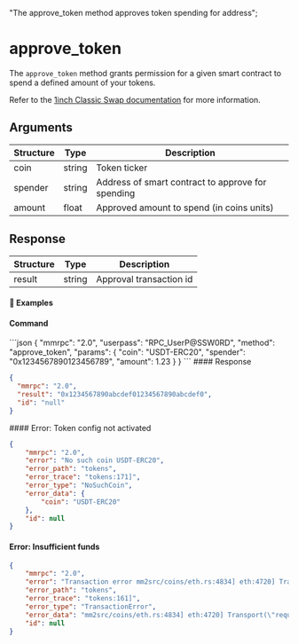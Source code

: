   "The approve_token method approves token spending for address";

# approve\_token

The `approve_token` method grants permission for a given smart contract to spend a defined amount of your tokens.

Refer to the [1inch Classic Swap documentation](https://portal.1inch.dev/documentation/apis/swap/classic-swap/quick-start) for more information.

## Arguments

| Structure | Type   | Description                                       |
| --------- | ------ | ------------------------------------------------- |
| coin      | string | Token ticker                                      |
| spender   | string | Address of smart contract to approve for spending |
| amount    | float  | Approved amount to spend (in coins units)         |

## Response

| Structure | Type   | Description             |
| --------- | ------ | ----------------------- |
| result    | string | Approval transaction id |

#### 📌 Examples

#### Command

<CodeGroup title="" tag="POST" label="approve_token" mm2MethodDecorate="true">
  ```json
  {
    "mmrpc": "2.0",
    "userpass": "RPC_UserP@SSW0RD",
    "method": "approve_token",
    "params": {
      "coin": "USDT-ERC20",
      "spender": "0x1234567890123456789",
      "amount": 1.23
    }
  }
  ```
</CodeGroup>

<CollapsibleSection expandedText="Hide Response" collapsedText="Show Response">
  #### Response

  ```json
  {
    "mmrpc": "2.0",
    "result": "0x1234567890abcdef01234567890abcdef0",
    "id": "null"
  }
  ```
</CollapsibleSection>

<CollapsibleSection expandedText="Hide Error Responses" collapsedText="Show Error Responses">
  #### Error: Token config not activated

  ```json
  {
      "mmrpc": "2.0",
      "error": "No such coin USDT-ERC20",
      "error_path": "tokens",
      "error_trace": "tokens:171]",
      "error_type": "NoSuchCoin",
      "error_data": {
          "coin": "USDT-ERC20"
      },
      "id": null
  }
  ```

  #### Error: Insufficient funds

  ```json
  {
      "mmrpc": "2.0",
      "error": "Transaction error mm2src/coins/eth.rs:4834] eth:4720] Transport(\"request MethodCall(MethodCall { jsonrpc: Some(V2), method: \\\"eth_estimateGas\\\", params: Array([Object({\\\"from\\\": String(\\\"0x083c32b38e8050473f6999e22f670d1404235592\\\"), \\\"to\\\": String(\\\"0xd6df932a45c0f255f85145f286ea0b292b21c90b\\\"), \\\"gasPrice\\\": String(\\\"0x6fc23a56a\\\"), \\\"value\\\": String(\\\"0x0\\\"), \\\"data\\\": String(\\\"0x095ea7b3000000000000000000000000083c32b38e8050473f6999e22f670d14042355920000000000000000000000000000000000000000000000001111d67bb1bb0000\\\")})]), id: Num(1) }) failed: Invalid response: Server: 'https://electrum3.cipig.net:18755/', error: RPC error: Error { code: ServerError(-32000), message: \\\"insufficient funds for transfer\\\", data: None }\")",
      "error_path": "tokens",
      "error_trace": "tokens:161]",
      "error_type": "TransactionError",
      "error_data": "mm2src/coins/eth.rs:4834] eth:4720] Transport(\"request MethodCall(MethodCall { jsonrpc: Some(V2), method: \\\"eth_estimateGas\\\", params: Array([Object({\\\"from\\\": String(\\\"0x083c32b38e8050473f6999e22f670d1404235592\\\"), \\\"to\\\": String(\\\"0xd6df932a45c0f255f85145f286ea0b292b21c90b\\\"), \\\"gasPrice\\\": String(\\\"0x6fc23a56a\\\"), \\\"value\\\": String(\\\"0x0\\\"), \\\"data\\\": String(\\\"0x095ea7b3000000000000000000000000083c32b38e8050473f6999e22f670d14042355920000000000000000000000000000000000000000000000001111d67bb1bb0000\\\")})]), id: Num(1) }) failed: Invalid response: Server: 'https://electrum3.cipig.net:18755/', error: RPC error: Error { code: ServerError(-32000), message: \\\"insufficient funds for transfer\\\", data: None }\")",
      "id": null
  }
  ```
</CollapsibleSection>

